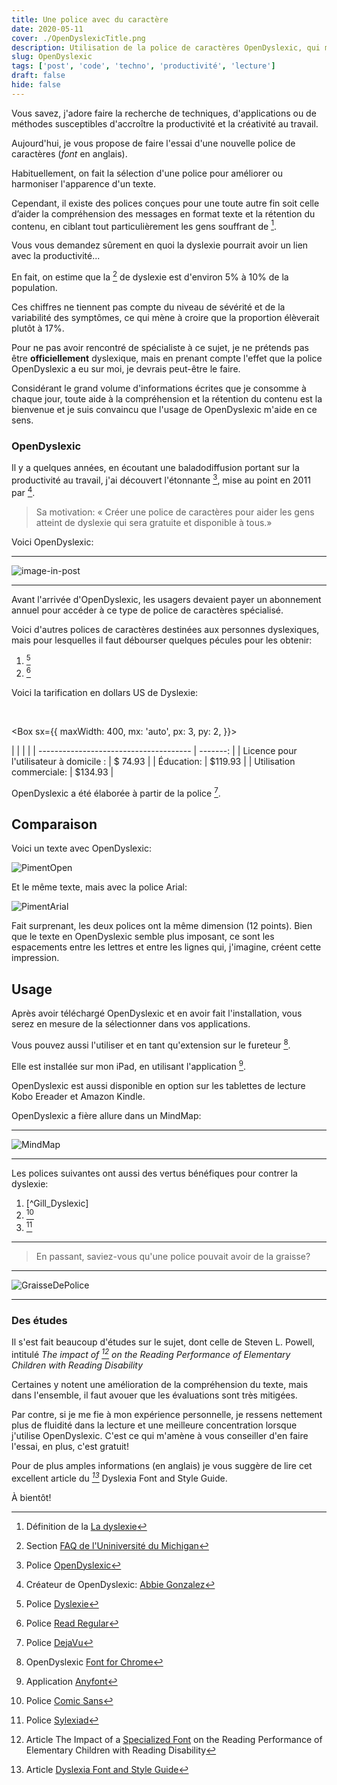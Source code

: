 ```yaml
---
title: Une police avec du caractère
date: 2020-05-11
cover: ./OpenDyslexicTitle.png
description: Utilisation de la police de caractères OpenDyslexic, qui m'est très utile dans la lecture de documents, courriels
slug: OpenDyslexic
tags: ['post', 'code', 'techno', 'productivité', 'lecture']
draft: false
hide: false
---
```


Vous savez, j'adore faire la recherche de techniques, d'applications ou de méthodes susceptibles d'accroître la productivité et la créativité au travail.

Aujourd'hui, je vous propose de faire l'essai d'une nouvelle police de caractères (*font* en anglais).

Habituellement, on fait la sélection d'une police pour améliorer ou harmoniser l'apparence d'un texte.

Cependant, il existe des polices conçues pour une toute autre fin soit celle d’aider la compréhension des messages en format texte et la rétention du contenu, en ciblant tout particulièrement les gens souffrant de [^la_dyslexie].

Vous vous demandez sûrement en quoi la dyslexie pourrait avoir un lien avec la productivité...

En fait, on estime que la [^proportion_des_personnes_atteintes] de dyslexie est d'environ 5% à 10% de la population.

Ces chiffres ne tiennent pas compte du niveau de sévérité et de la variabilité des symptômes, ce qui mène à croire que la proportion élèverait plutôt à 17%.

Pour ne pas avoir rencontré de spécialiste à ce sujet, je ne prétends pas être **officiellement** dyslexique, mais en prenant compte l'effet que la police OpenDyslexic a eu sur moi, je devrais peut-être le faire.

Considérant le grand volume d'informations écrites que je consomme à chaque jour, toute aide à la compréhension et la rétention du contenu est la bienvenue et je suis convaincu que l'usage de OpenDyslexic m'aide en ce sens. 

### OpenDyslexic

Il y a quelques années, en écoutant une baladodiffusion portant sur la productivité au travail, j'ai découvert l'étonnante [^OpenDyslexic], mise au point en 2011 par [^Abbie_Gonzalez].

> Sa motivation: « Créer une police de caractères pour aider les gens atteint de dyslexie qui sera gratuite et disponible à tous.»

Voici OpenDyslexic:

---

![image-in-post](./opendyslexic.png)

---

Avant l'arrivée d'OpenDyslexic, les usagers devaient payer un abonnement annuel pour accéder à ce type de police de caractères spécialisé.

Voici d'autres polices de caractères destinées aux personnes dyslexiques, mais pour lesquelles il faut débourser quelques pécules pour les obtenir:

1. [^Dyslexie]
2. [^Read_Regular]

Voici la tarification en dollars US de Dyslexie:

<br/>

<Box
  sx={{
    maxWidth: 400,
    mx: 'auto',
    px: 3,
    py: 2,
  }}>

|  |                 |      |
| -------------------------------------- | -------: |
| Licence pour l'utilisateur à domicile : | $ 74.93 |
| Éducation:                              | $119.93 |
| Utilisation commerciale:                | $134.93 |

</Box>

OpenDyslexic a été élaborée à partir de la police [^DejaVu].

## Comparaison

Voici un texte avec OpenDyslexic:

![PimentOpen](./pimentOpen.png)

Et le même texte, mais avec la police Arial:

![PimentArial](./pimentArial.png)

Fait surprenant, les deux polices ont la même dimension (12 points).  Bien que le texte en OpenDyslexic semble plus imposant, ce sont les espacements entre les lettres et entre les lignes qui, j'imagine, créent cette impression.

## Usage

Après avoir téléchargé OpenDyslexic et en avoir fait l'installation, vous serez en mesure de la sélectionner dans vos applications.

Vous pouvez aussi l'utiliser et en tant qu'extension sur le fureteur [^Chrome].

Elle est installée sur mon iPad, en utilisant l'application [^Anyfont].

OpenDyslexic est aussi disponible en option sur les tablettes de lecture Kobo Ereader et Amazon Kindle.

OpenDyslexic a fière allure dans un MindMap:

---

![MindMap](./MindMap.jpg)

---

Les polices suivantes ont aussi des vertus bénéfiques pour contrer la dyslexie:

1. [^Gill_Dyslexic]
1. [^Comic_Sans]
2. [^Sylexiad]

---

> En passant, saviez-vous qu'une police pouvait avoir de la graisse?

---

![GraisseDePolice](./GraisseDePolice.png)

---

### Des études

Il s'est fait beaucoup d'études sur le sujet, dont celle de Steven L. Powell, intitulé *The impact of [^Specialized_Font] on the Reading Performance of Elementary Children with Reading Disability*

Certaines y notent une amélioration de la compréhension du texte, mais dans l'ensemble, il faut avouer que les évaluations sont très mitigées.

Par contre, si je me fie à mon expérience personnelle, je ressens nettement plus de fluidité dans la lecture et une meilleure concentration lorsque j'utilise OpenDyslexic. C'est ce qui m'amène à vous conseiller d'en faire l'essai, en plus, c'est gratuit!

Pour de plus amples informations (en anglais) je vous suggère de lire cet excellent article du *[^The_Reading_Well]* Dyslexia Font and Style Guide.

À bientôt!




[^la_dyslexie]: Définition de la [La dyslexie](https://psychologie.savoir.fr/dislexie/)
[^proportion_des_personnes_atteintes]: Section [FAQ de l'Uniniversité du Michigan](http://dyslexiahelp.umich.edu/answers/faq)
[^OpenDyslexic]:  Police [OpenDyslexic](https://gumroad.com/l/OpenDyslexic)
[^Abbie_Gonzalez]:  Créateur de OpenDyslexic: [Abbie Gonzalez](https://gumroad.com/antijingoist)
[^DejaVu]: Police [DejaVu](https://en.wikipedia.org/wiki/DejaVu_fonts)
[^Anyfont]: Application [Anyfont](https://apps.apple.com/us/app/anyfont/id821560738)
[^Chrome]: OpenDyslexic [Font for Chrome](https://chrome.google.com/webstore/detail/OpenDyslexic-font-for-chr/cdnapgfjopgaggbmfgbiinmmbdcglnam?hl=en)
[^Dyslexie]: Police [Dyslexie](https://www.dyslexiefont.com/)
[^Read_Regular]: Police [Read Regular](http://www.readregular.com/)  
[^Gill Dyslexic]: Police [Gill Dyslexic](https://florencealbright.wordpress.com/tag/gill-dyslexic/)
[^Comic_Sans]: Police [Comic Sans](https://www.fonts.com/font/microsoft-corporation/comic-sans/regular)
[^Sylexiad]: Police [Sylexiad](https://www.sylexiad.com/)
[^Specialized_Font]: Article The Impact of a [Specialized Font]((https://link.springer.com/article/10.1007/s40688-019-00225-4)) on the Reading Performance of Elementary Children with Reading Disability
[^The_Reading_Well]: Article [Dyslexia Font and Style Guide](https://www.dyslexia-reading-well.com/dyslexia-font.html)
